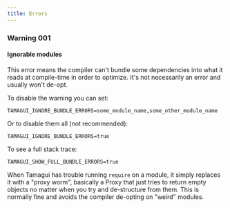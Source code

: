 ```yaml
---
title: Errors
---
```


### Warning 001

#### Ignorable modules

This error means the compiler can't bundle some dependencies into what it reads at compile-time in order to optimize. It's not necessarily an error and usually won't de-opt.

To disable the warning you can set:

```
TAMAGUI_IGNORE_BUNDLE_ERRORS=some_module_name,some_other_module_name
```

Or to disable them all (not recommended):

```
TAMAGUI_IGNORE_BUNDLE_ERRORS=true
```

To see a full stack trace:

```
TAMAGUI_SHOW_FULL_BUNDLE_ERRORS=true
```

When Tamagui has trouble running `require` on a module, it simply replaces it with a "proxy worm", basically a Proxy that just tries to return empty objects no matter when you try and de-structure from them. This is normally fine and avoids the compiler de-opting on "weird" modules.
